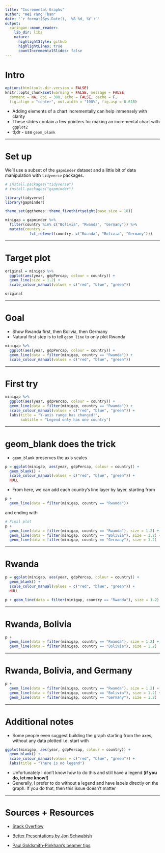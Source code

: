 ```yaml
---
title: "Incremental Graphs"
author: "Wei Yang Tham"
date: "`r format(Sys.Date(), '%B %d, %Y')`"
output:
  xaringan::moon_reader:
    lib_dir: libs
    nature:
      highlightStyle: github
      highlightLines: true
      countIncrementalSlides: false
---
```


# Intro

```r
options(htmltools.dir.version = FALSE)
knitr::opts_chunk$set(warning = FALSE, message = FALSE, 
  comment = NA, dpi = 300, echo = FALSE, cache = F,
  fig.align = "center", out.width = "100%", fig.asp = 0.618)
```

- Adding elements of a chart incrementally can help immensely with clarity
- These slides contain a few pointers for making an incremental chart with `ggplot2`
- tl;dr - use `geom_blank`

---

# Set up

We'll use a subset of the `gapminder` dataset and a little bit of data manipulation with `tidyverse` packages. 

```r
# install.packages("tidyverse")
# install.packages("gapminder")

library(tidyverse)
library(gapminder)

theme_set(ggthemes::theme_fivethirtyeight(base_size = 18))

minigap = gapminder %>%
  filter(country %in% c("Bolivia", "Rwanda", "Germany")) %>% 
  mutate(country = 
           fct_relevel(country, c("Rwanda", "Bolivia", "Germany")))

```

---

# Target plot

```r
original = minigap %>% 
  ggplot(aes(year, gdpPercap, colour = country)) + 
  geom_line(size = 1.2) + 
  scale_colour_manual(values = c("red", "blue", "green")) 

original
```

---

# Goal

- Show Rwanda first, then Bolivia, then Germany
- Natural first step is to tell `geom_line` to only plot Rwanda

```r
minigap %>% 
  ggplot(aes(year, gdpPercap, colour = country)) + 
  geom_line(data = filter(minigap, country == "Rwanda")) + 
  scale_colour_manual(values = c("red", "blue", "green")) 
```

---

# First try

```r
minigap %>% 
  ggplot(aes(year, gdpPercap, colour = country)) + 
  geom_line(data = filter(minigap, country == "Rwanda")) + 
  scale_colour_manual(values = c("red", "blue", "green")) + 
  labs(title = "Y-axis range has changed!", 
       subtitle = "Legend only has one country")
```


---

# geom_blank does the trick

- `geom_blank` preserves the axis scales

```r
p = ggplot(minigap, aes(year, gdpPercap, colour = country)) + 
  geom_blank() + 
  scale_colour_manual(values = c("red", "blue", "green")) + 
  NULL
```

- From here,  we can add each country's line layer by layer, starting from

```r

p + 
  geom_line(data = filter(minigap, country == "Rwanda")) 
```

and ending with 

```r
# Final plot
p + 
  geom_line(data = filter(minigap, country == "Rwanda"), size = 1.2) + 
  geom_line(data = filter(minigap, country == "Bolivia"), size = 1.2) + 
  geom_line(data = filter(minigap, country == "Germany"), size = 1.2)
```


---

# Rwanda

```r

p = ggplot(minigap, aes(year, gdpPercap, colour = country)) + 
  geom_blank() + 
  scale_colour_manual(values = c("red", "blue", "green")) + 
  NULL

p + geom_line(data = filter(minigap, country == "Rwanda"), size = 1.2) 

```

---

# Rwanda, Bolivia

```r
p + 
  geom_line(data = filter(minigap, country == "Rwanda"), size = 1.2) + 
  geom_line(data = filter(minigap, country == "Bolivia"), size = 1.2)

```

---

# Rwanda, Bolivia, and Germany

```r
p + 
  geom_line(data = filter(minigap, country == "Rwanda"), size = 1.2) + 
  geom_line(data = filter(minigap, country == "Bolivia"), size = 1.2) + 
  geom_line(data = filter(minigap, country == "Germany"), size = 1.2)
```

---

# Additional notes

- Some people even suggest building the graph starting from the axes, without any data plotted i.e. start with

```r
ggplot(minigap, aes(year, gdpPercap, colour = country)) + 
  geom_blank() + 
  scale_colour_manual(values = c("red", "blue", "green")) + 
  labs(title = "There is no legend")
```

- Unfortunately I don't know how to do this and still have a legend **(if you do, let me know!)**
- Generally, I prefer to do without a legend and have labels directly on the graph. If you do that, then this issue doesn't matter

---

# Sources + Resources

- [Stack Overflow](https://stackoverflow.com/questions/22276761/how-to-add-a-legend-label-in-a-plot-when-there-is-no-data-points-with-that-labe)

- [Better Presentations by Jon Schwabish](https://policyviz.com/better-presentations/)

- [Paul Goldsmith-Pinkham's beamer tips](https://github.com/paulgp/beamer-tips)